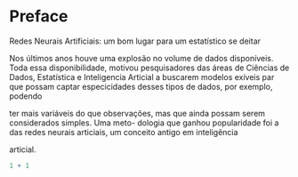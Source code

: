 # Preface {.unnumbered}

Redes Neurais Artificiais: um bom lugar para um estatístico se deitar

Nos últimos anos houve uma explosão no volume de dados disponíveis. Toda essa disponibilidade,
motivou pesquisadores das áreas de Ciências de Dados, Estatística e Inteligencia Articial a buscarem
modelos exíveis par que possam captar especicidades desses tipos de dados, por exemplo, podendo

ter mais variáveis do que observações, mas que ainda possam serem considerados simples. Uma meto-
dologia que ganhou popularidade foi a das redes neurais articiais, um conceito antigo em inteligência

articial.

```r
1 + 1
```

